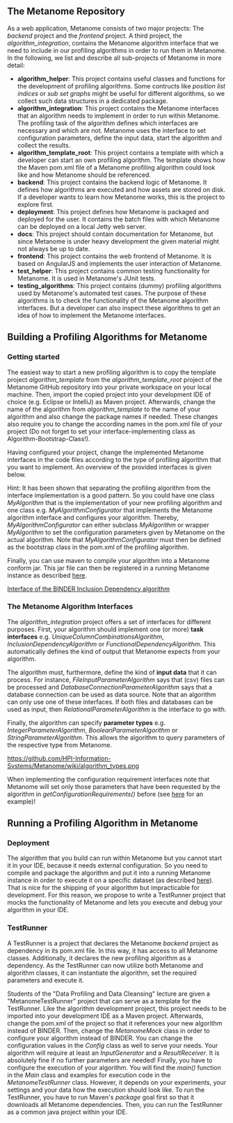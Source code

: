 == The Metanome Repository ==
As a web application, Metanome consists of two major projects: The ''backend'' project and the ''frontend'' project. A third project, the ''algorithm_integration'', contains the Metanome algorithm interface that we need to include in our profiling algorithms in order to run them in Metanome. In the following, we list and describe all sub-projects of Metanome in more detail:

* '''algorithm_helper''': This project contains useful classes and functions for the development of profiling algorithms. Some contructs like ''position list indices'' or ''sub set graphs'' might be useful for different algorithms, so we collect such data structures in a dedicated package.
* '''algorithm_integration''': This project contains the Metanome interfaces that an algorithm needs to implement in order to run within Metanome. The profiling task of the algorithm defines which interfaces are necessary and which are not. Metanome uses the interface to set configuration parameters, define the input data, start the algorithm and collect the results.
* '''algorithm_template_root''': This project contains a template with which a developer can start an own profiling algorithm. The template shows how the Maven pom.xml file of a Metanome profiling algorithm could look like and how Metanome should be referenced. 
* '''backend''': This project contains the backend logic of Metanome. It defines how algorithms are executed and how assets are stored on disk. If a developer wants to learn how Metanome works, this is the project to explore first.
* '''deployment''': This project defines how Metanome is packaged and deployed for the user. It contains the batch files with which Metanome can be deployed on a local Jetty web server.
* '''docs''': This project should contain documentation for Metanome, but since Metanome is under heavy development the given material might not always be up to date.
* '''frontend''': This project contains the web frontend of Metanome. It is based on AngularJS and implements the user interaction of Metanome.
* '''test_helper''': This project contains common testing functionality for Metanome. It is used in Metanome's JUnit tests.
* '''testing_algorithms''': This project contains (dummy) profiling algorithms used by Metanome's automated test cases. The purpose of these algorithms is to check the functionality of the Metanome algorithm interfaces. But a developer can also inspect these algorithms to get an idea of how to implement the Metanome interfaces. 

== Building a Profiling Algorithms for Metanome ==

=== Getting started ===
The easiest way to start a new profiling algorithm is to copy the template project ''algorithm_template'' from the ''algorithm_template_root'' project of the Metanome GitHub repository into your private workspace on your local machine. Then, import the copied project into your development IDE of choice (e.g. Eclipse or IntelliJ) as Maven project. Afterwards, change the name of the algorithm from ''algorithm_template'' to the name of your algorithm and also change the package names if needed. These changes also require you to change the according names in the pom.xml file of your project (Do not forget to set your interface-implementing class as Algorithm-Bootstrap-Class!).

Having configured your project, change the implemented Metanome interfaces in the code files according to the type of profiling algorithm that you want to implement. An overview of the provided interfaces is given below. 

Hint: It has been shown that separating the profiling algorithm from the interface implementation is a good pattern. So you could have one class ''MyAlgorithm'' that is the implementation of your new profiling algorithm and one class e.g. ''MyAlgorithmConfigurator'' that implements the Metanome algorithm interface and configures your algorithm. Thereby, ''MyAlgorithmConfigurator'' can either subclass ''MyAlgorithm'' or wrapper ''MyAlgorithm'' to set the configuration parameters given by Metanome on the actual algorithm. Note that ''MyAlgorithmConfigurator'' must then be defined as the bootstrap class in the pom.xml of the profiling algorithm.

Finally, you can use maven to compile your algorithm into a Metanome conform jar. This jar file can then be registered in a running Metanome instance as described [https://github.com/HPI-Information-Systems/Metanome/wiki/Metanome-User-Guide#manage-algorithms here].

[[https://hpi.de/fileadmin/hpi/FG_Naumann/projekte/repeatability/DataProfiling/Metanome/interface.png|Interface of the BINDER Inclusion Dependency algorithm]]

=== The Metanome Algorithm Interfaces ===
The ''algorithm_integration'' project offers a set of interfaces for different purposes. First, your algorithm should implement one (or more) '''task interfaces''' e.g. ''UniqueColumnCombinationsAlgorithm'',  ''InclusionDependencyAlgorithm'' or ''FunctionalDependencyAlgorithm''. This automatically defines the kind of output that Metanome expects from your algorithm. 

The algorithm must, furthermore, define the kind of '''input data''' that it can process. For instance, ''FileInputParameterAlgorithm'' says that (csv) files can be processed and ''DatabaseConnectionParameterAlgorithm'' says that a database connection can be used as data source. Note that an algorithm can only use one of these interfaces. If both files and databases can be used as input, then ''RelationalParameterAlgorithm'' is the interface to go with.

Finally, the algorithm can specify '''parameter types''' e.g. ''IntegerParameterAlgorithm'', ''BooleanParameterAlgorithm'' or ''StringParameterAlgorithm''. This allows the algorithm to query parameters of the respective type from Metanome. 

[[https://github.com/HPI-Information-Systems/Metanome/wiki/algorithm_types.png]]

When implementing the configuration requirement interfaces note that Metanome will set only those parameters that have been requested by the algorithm in ''getConfigurationRequirements()'' before (see [https://hpi.de/fileadmin/hpi/FG_Naumann/projekte/repeatability/DataProfiling/Metanome/interface.png here] for an example)!

== Running a Profiling Algorithm in Metanome ==

=== Deployment ===
The algorithm that you build can run within Metanome but you cannot start it in your IDE, because it needs external configuration. So you need to compile and package the algorithm and put it into a running Metanome instance in order to execute it on a specific dataset (as described [https://github.com/HPI-Information-Systems/Metanome/wiki/Metanome-User-Guide#manage-algorithms here]). That is nice for the shipping of your algorithm but impracticable for development. For this reason, we propose to write a TestRunner project that mocks the functionality of Metanome and lets you execute and debug your algorithm in your IDE.

=== TestRunner ===
A TestRunner is a project that declares the Metanome ''backend'' project as dependency in its pom.xml file. In this way, it has access to all Metanome classes. Additionally, it declares the new profiling algorithm as a dependency. As the TestRunner can now utilize both Metanome and algorithm classes, it can instantiate the algorithm, set the required parameters and execute it. 

Students of the "Data Profiling and Data Cleansing" lecture are given a "MetanomeTestRunner" project that can serve as a template for the TestRunner. Like the algorithm development project, this project needs to be imported into your development IDE as a Maven project. Afterwards, change the pom.xml of the project so that it references your new algorithm instead of BINDER. Then, change the ''MetanomeMock'' class in order to configure your algorithm instead of BINDER. You can change the configuration values in the ''Config'' class as well to serve your needs. Your algorithm will require at least an ''InputGenerator'' and a ''ResultReceiver''. It is absolutely fine if no further parameters are needed! Finally, you have to configure the execution of your algorithm. You will find the ''main()'' function in the ''Main'' class and examples for execution code in the ''MetanomeTestRunner'' class. However, it depends on your experiments, your settings and your data how the execution should look like. To run the TestRunner, you have to run Maven's ''package'' goal first so that it downloads all Metanome dependencies. Then, you can run the TestRunner as a common java project within your IDE.

